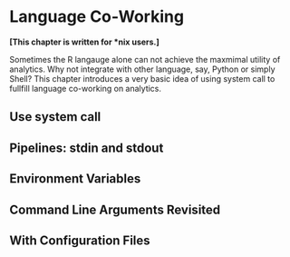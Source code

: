 # Language Co-Working {#cowork}

**[This chapter is written for *nix users.]**

Sometimes the R langauge alone can not achieve the maxmimal utility of analytics. Why not integrate with other language, say, Python or simply Shell? This chapter introduces a very basic idea of using system call to fullfill language co-working on analytics.

## Use system call

## Pipelines: stdin and stdout

## Environment Variables

## Command Line Arguments Revisited

## With Configuration Files
